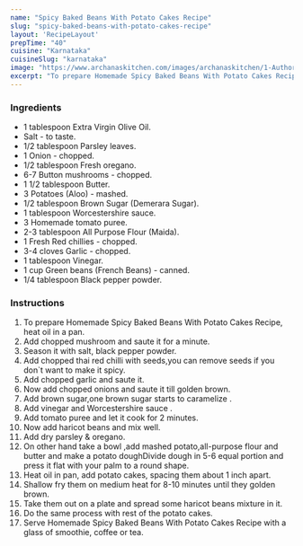 ---
name: "Spicy Baked Beans With Potato Cakes Recipe"
slug: "spicy-baked-beans-with-potato-cakes-recipe"
layout: 'RecipeLayout'
prepTime: "40"
cuisine: "Karnataka"
cuisineSlug: "karnataka"
image: "https://www.archanaskitchen.com/images/archanaskitchen/1-Author/Pooja_Thakur/Homemade_Spicy_Baked_Beans_with_Potato_Cakes.jpg"
excerpt: "To prepare Homemade Spicy Baked Beans With Potato Cakes Recipe, heat oil in a pan"
---

### Ingredients

- 1 tablespoon Extra Virgin Olive Oil.
- Salt - to taste.
- 1/2 tablespoon Parsley leaves.
- 1 Onion - chopped.
- 1/2 tablespoon Fresh oregano.
- 6-7 Button mushrooms - chopped.
- 1 1/2 tablespoon Butter.
- 3 Potatoes (Aloo) - mashed.
- 1/2 tablespoon Brown Sugar (Demerara Sugar).
- 1 tablespoon Worcestershire sauce.
- 3 Homemade tomato puree.
- 2-3 tablespoon All Purpose Flour (Maida).
- 1 Fresh Red chillies - chopped.
- 3-4 cloves Garlic - chopped.
- 1 tablespoon Vinegar.
- 1 cup Green beans (French Beans) - canned.
- 1/4 tablespoon Black pepper powder.

### Instructions

1. To prepare Homemade Spicy Baked Beans With Potato Cakes Recipe, heat oil in a pan.
1. Add chopped mushroom and saute it for a minute.
1. Season it with salt, black pepper powder.
1. Add chopped thai red chilli with seeds,you can remove seeds if you don`t want to make it spicy.
1. Add chopped garlic and saute it.
1. Now add chopped onions and saute it till golden brown.
1. Add brown sugar,one brown sugar starts to caramelize .
1. Add vinegar and Worcestershire sauce .
1. Add tomato puree and let it cook for 2 minutes.
1. Now add haricot beans and mix well.
1. Add dry parsley & oregano.
1. On other hand take a bowl ,add mashed potato,all-purpose flour and butter and make a potato doughDivide dough in 5-6 equal portion and press it flat with your palm to a round shape.
1. Heat oil in pan, add potato cakes, spacing them about 1 inch apart.
1. Shallow fry them on medium heat for 8-10 minutes until they golden brown.
1. Take them out on a plate and spread some haricot beans mixture in it.
1. Do the same process with rest of the potato cakes.
1. Serve Homemade Spicy Baked Beans With Potato Cakes Recipe with a glass of smoothie, coffee or tea.
